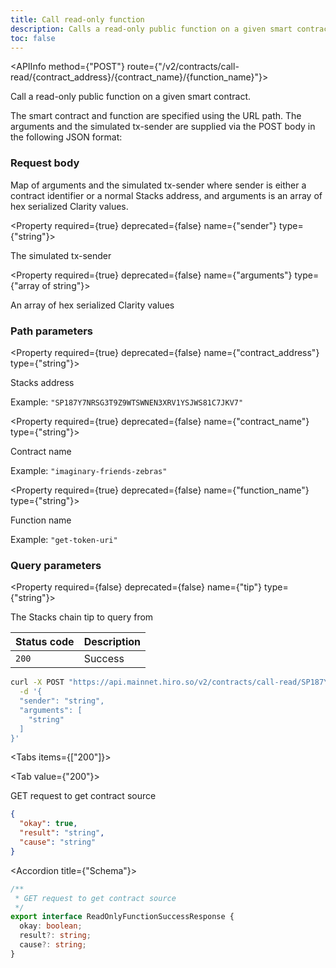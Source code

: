 ```yaml
---
title: Call read-only function
description: Calls a read-only public function on a given smart contract.
toc: false
---
```




<Root>

<API>

<APIInfo method={"POST"} route={"/v2/contracts/call-read/{contract_address}/{contract_name}/{function_name}"}>

Call a read-only public function on a given smart contract.

The smart contract and function are specified using the URL path. The arguments and the simulated tx-sender are supplied via the POST body in the following JSON format:

### Request body

Map of arguments and the simulated tx-sender where sender is either a contract identifier or a normal Stacks address, and arguments is an array of hex serialized Clarity values.

<Property required={true} deprecated={false} name={"sender"} type={"string"}>

The simulated tx-sender

</Property>

<Property required={true} deprecated={false} name={"arguments"} type={"array of string"}>

An array of hex serialized Clarity values

</Property>

### Path parameters

<Property required={true} deprecated={false} name={"contract_address"} type={"string"}>

Stacks address

<span>Example:  `"SP187Y7NRSG3T9Z9WTSWNEN3XRV1YSJWS81C7JKV7"`</span>

</Property>

<Property required={true} deprecated={false} name={"contract_name"} type={"string"}>

Contract name

<span>Example:  `"imaginary-friends-zebras"`</span>

</Property>

<Property required={true} deprecated={false} name={"function_name"} type={"string"}>

Function name

<span>Example:  `"get-token-uri"`</span>

</Property>

### Query parameters

<Property required={false} deprecated={false} name={"tip"} type={"string"}>

The Stacks chain tip to query from

</Property>

| Status code | Description |
| :----------- | :----------- |
| `200` | Success |

</APIInfo>

<APIExample>

```bash title="Terminal"
curl -X POST "https://api.mainnet.hiro.so/v2/contracts/call-read/SP187Y7NRSG3T9Z9WTSWNEN3XRV1YSJWS81C7JKV7/imaginary-friends-zebras/get-token-uri" \
  -d '{
  "sender": "string",
  "arguments": [
    "string"
  ]
}'
```

<Tabs items={["200"]}>

<Tab value={"200"}>

GET request to get contract source

```json title="Example response"
{
  "okay": true,
  "result": "string",
  "cause": "string"
}
```

<Accordions>

<Accordion title={"Schema"}>

```ts
/**
 * GET request to get contract source
 */
export interface ReadOnlyFunctionSuccessResponse {
  okay: boolean;
  result?: string;
  cause?: string;
}

```

</Accordion>

</Accordions>

</Tab>

</Tabs>

</APIExample>

</API>

</Root>
